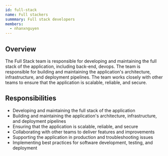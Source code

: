 ```yaml
---
id: full-stack
name: Full stackers
summmary: Full stack developers
members:
  - nhanxnguyen
---
```


## Overview

The Full Stack team is responsible for developing and maintaining the full stack of the application, including back-end, devops. The team is responsible for building and maintaining the application's architecture, infrastructure, and deployment pipelines. The team works closely with other teams to ensure that the application is scalable, reliable, and secure.

## Responsibilities

- Developing and maintaining the full stack of the application
- Building and maintaining the application's architecture, infrastructure, and deployment pipelines
- Ensuring that the application is scalable, reliable, and secure
- Collaborating with other teams to deliver features and improvements
- Supporting the application in production and troubleshooting issues
- Implementing best practices for software development, testing, and deployment
